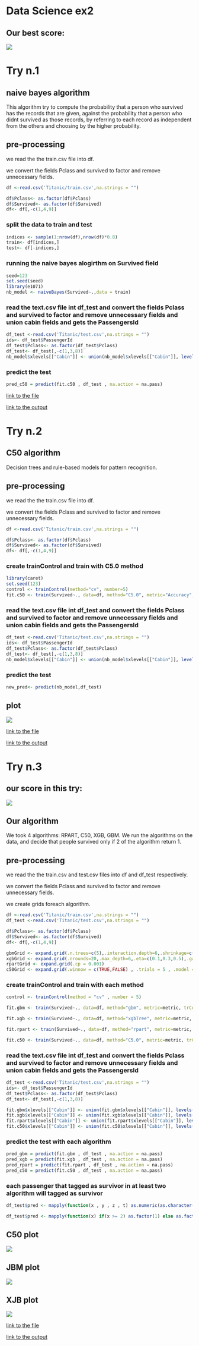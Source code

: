 
# Data Science ex2

## Our best score:

![](/bestRecord.png)

# Try n.1
## naive bayes algorithm
This algorithm try to compute the probability that a person who survived has the records that are given, against the probability that a person who didnt survived as those records, by referring to each record as independent from the others and choosing by the higher probability.

## pre-processing
we read the the train.csv file into df.

we convert the fields Pclass and survived to factor and remove unnecessary fields.

```r
df <-read.csv('Titanic/train.csv',na.strings = "")

df$Pclass<- as.factor(df$Pclass)
df$Survived<- as.factor(df$Survived)
df<- df[,-c(1,4,9)]
```

### split the data to train and test 

```r
indices <- sample(1:nrow(df),nrow(df)*0.8)
train<- df[indices,]
test<- df[-indices,]
```
### running the naive bayes alogirthm on Survived field

```r
seed=123
set.seed(seed) 
library(e1071)
nb_model <- naiveBayes(Survived~.,data = train)
```

### read the text.csv file int df_test and convert the fields Pclass and survived to factor and remove unnecessary fields and union cabin fields and gets the PassengersId

```r
df_test <-read.csv('Titanic/test.csv',na.strings = "")
ids<- df_test$PassengerId
df_test$Pclass<- as.factor(df_test$Pclass)
df_test<- df_test[,-c(1,3,8)]
nb_model$xlevels[["Cabin"]] <- union(nb_model$xlevels[["Cabin"]], levels(df_test$Cabin))

```

### predict the test

```r
pred_c50 = predict(fit.c50 , df_test , na.action = na.pass)
```

[link to the file](https://github.com/naordalal/DataScience-hw2/blob/master/Prediction1/prediction1.R)

[link to the output](https://github.com/naordalal/DataScience-hw2/blob/master/Prediction1/try1.csv)

# Try n.2
## C50 algorithm
Decision trees and rule-based models for pattern recognition.

## pre-processing
we read the the train.csv file into df.

we convert the fields Pclass and survived to factor and remove unnecessary fields.

```r
df <-read.csv('Titanic/train.csv',na.strings = "")

df$Pclass<- as.factor(df$Pclass)
df$Survived<- as.factor(df$Survived)
df<- df[,-c(1,4,9)]
```

### create trainControl and train with C5.0 method

```r
library(caret)
set.seed(123)
control <- trainControl(method="cv", number=5)
fit.c50 <- train(Survived~., data=df, method="C5.0", metric="Accuracy", trControl=control,na.action = na.pass)
```

### read the text.csv file int df_test and convert the fields Pclass and survived to factor and remove unnecessary fields and union cabin fields and gets the PassengersId

```r
df_test <-read.csv('Titanic/test.csv',na.strings = "")
ids<- df_test$PassengerId
df_test$Pclass<- as.factor(df_test$Pclass)
df_test<- df_test[,-c(1,3,8)]
nb_model$xlevels[["Cabin"]] <- union(nb_model$xlevels[["Cabin"]], levels(df_test$Cabin))
```

### predict the test

```r
new_pred<- predict(nb_model,df_test)
```

## plot
![](/Prediction2/C50Plot.png)

[link to the file](https://github.com/naordalal/DataScience-hw2/blob/master/Prediction2/prediction2.R)

[link to the output](https://github.com/naordalal/DataScience-hw2/blob/master/Prediction2/try2.csv)

# Try n.3
## our score in this try:
![](/Prediction3/try3.png)

## Our algorithm
We took 4 algorithms: RPART, C50, XGB, GBM.
We run the algorithms on the data, and decide that people survived only if 2 of the algorithm return 1.

## pre-processing
we read the the train.csv and test.csv files into df and df_test respectively.

we convert the fields Pclass and survived to factor and remove unnecessary fields.

we create grids foreach algorithm.

```r
df <-read.csv('Titanic/train.csv',na.strings = "")
df_test <-read.csv('Titanic/test.csv',na.strings = "")

df$Pclass<- as.factor(df$Pclass)
df$Survived<- as.factor(df$Survived)
df<- df[,-c(1,4,9)]

gbmGrid <- expand.grid(.n.trees=c(5),.interaction.depth=6,.shrinkage=c(0.1,0.3,0.5),.n.minobsinnode=5)
xgbGrid <- expand.grid(.nrounds=20,.max_depth=6,.eta=c(0.1,0.3,0.5),.gamma=0.1,.colsample_bytree=0.5,.min_child_weight=0.01,.subsample=0.7)
rpartGrid <- expand.grid(.cp = 0.001)
c50Grid <- expand.grid(.winnow = c(TRUE,FALSE) , .trials = 5 , .model = 'tree')
```

### create trainControl and train with each method

```r
control <- trainControl(method = "cv" , number = 5)

fit.gbm <- train(Survived~., data=df, method="gbm", metric=metric, trControl=control,tuneGrid =gbmGrid , na.action = na.pass)

fit.xgb <- train(Survived~., data=df, method="xgbTree", metric=metric, trControl=control,tuneGrid =xgbGrid , na.action = na.pass)

fit.rpart <- train(Survived~., data=df, method="rpart", metric=metric, trControl=control,tuneGrid =rpartGrid , na.action = na.pass)

fit.c50 <- train(Survived~., data=df, method="C5.0", metric=metric, trControl=control,tuneGrid =c50Grid , na.action = na.pass)

```

### read the text.csv file int df_test and convert the fields Pclass and survived to factor and remove unnecessary fields and union cabin fields and gets the PassengersId

```r
df_test <-read.csv('Titanic/test.csv',na.strings = "")
ids<- df_test$PassengerId
df_test$Pclass<- as.factor(df_test$Pclass)
df_test<- df_test[,-c(1,3,8)]

fit.gbm$xlevels[["Cabin"]] <- union(fit.gbm$xlevels[["Cabin"]], levels(df_test$Cabin))
fit.xgb$xlevels[["Cabin"]] <- union(fit.xgb$xlevels[["Cabin"]], levels(df_test$Cabin))
fit.rpart$xlevels[["Cabin"]] <- union(fit.rpart$xlevels[["Cabin"]], levels(df_test$Cabin))
fit.c50$xlevels[["Cabin"]] <- union(fit.c50$xlevels[["Cabin"]], levels(df_test$Cabin))
```

### predict the test with each algorithm

```r
pred_gbm = predict(fit.gbm , df_test , na.action = na.pass)
pred_xgb = predict(fit.xgb , df_test , na.action = na.pass)
pred_rpart = predict(fit.rpart , df_test , na.action = na.pass)
pred_c50 = predict(fit.c50 , df_test , na.action = na.pass)
```

### each passenger that tagged as survivor in at least two algorithm will tagged as survivor

```r
df_test$pred <- mapply(function(x , y , z , t) as.numeric(as.character(x)) + as.numeric(as.character(y)) + as.numeric(as.character(z)) +  as.numeric(as.character(t)), pred_gbm , pred_xgb , pred_rpart , pred_c50)

df_test$pred <- mapply(function(x) if(x >= 2) as.factor(1) else as.factor(0), df_test$pred)
```



## C50 plot
![](/Prediction3/C50Plot.png)

## JBM plot
![](/Prediction3/gbmPlot.png)

## XJB plot
![](/Prediction3/xgbPlot.png)

[link to the file](https://github.com/naordalal/DataScience-hw2/blob/master/Prediction3/prediction3.R)

[link to the output](https://github.com/naordalal/DataScience-hw2/blob/master/Prediction3/try3.csv)
